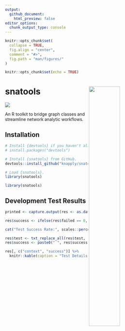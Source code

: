 ```yaml
---
output: 
  github_document:
    html_preview: false
editor_options: 
  chunk_output_type: console
---
```


<!-- README.Rmd generates README.md. -->

```r
knitr::opts_chunk$set(
  collapse = TRUE, 
  fig.align = "center",
  comment = "#>",
  fig.path = "man/figures/"
)

knitr::opts_chunk$set(echo = TRUE)
```


# snatools <a href="man/figures/logo.png"> <img src="man/figures/logo.png" align="right" height="45%" width="45%" href="man/figures/logo.png"/> </a>

[![](https://img.shields.io/badge/devel%20version-0.0.0.9-red.svg)](https://github.com/knapply/snatools)

An R toolkit to bridge graph classes and streamline network analytic workflows.

## Installation

```r
# Install {devtools} if you haven't already.
# install.packages("devtools")

# Install {snatools} from GitHub.
devtools::install_github("knapply/snatools")

# Load {snatools}.
library(snatools)
```

```r
library(snatools)
```


## Development Test Results

```r
printed <- capture.output(res <- as.data.frame(devtools::test()))
```

```r
res$success <- ifelse(res$failed == 0, TRUE, FALSE)

cat("Test Success Rate:", scales::percent(mean(as.numeric(res$success))))
```


```r
res$test <- txt_replace_all(res$test, "\\s+", " ")
res$success <- paste0("`", res$success, "`")

res[, c("context", "success")] %>% 
  knitr::kable(caption = "Test Details")
```



